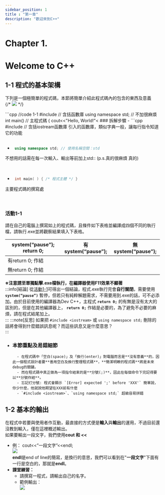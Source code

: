 ```yaml
---
sidebar_position: 1
title : "第一章"
description: "歡迎來到C++"
---
```


# <span class="chapter_title">Chapter 1. </span>
# <span class="chapter_subtitle"> Welcome to C++ </span>
## 1-1 程式的基本架構
下列是一個極簡單的程式碼，本節將簡單介紹此程式碼內的包含的東西及意義  
{/* ![](/img/Beginner_textbook_pic/image56.png) */} 
<div class="very_big_block">
```cpp
//code 1-1
#include<iostream> // 含括<iostream>函數庫
using namespace std; // 不加很麻煩
int main() // 主程式碼
{
	cout<<"Hello, World!"<<endl; //輸出
	system("pause"); // 顧名思義暫停
	return 0; // 回傳值
}
```
</div>
### 拆解步驟
-  ```cpp 
	#include<iostream> // 含括iostream函數庫  
引入的函數庫，類似字典一般，讓每行指令知道它的功能  
<br/><br/>

-  ```cpp 
	using namespace std; // 使用名稱空間：std
不想用的話需在每一次輸入、輸出等前加上std:: (p.s.真的很麻煩 真的)    
<br/><br/>

-  ```cpp 
	int main( ) { /* 程式主體 */ } 
主要程式碼的撰寫處  
<br/><br/>


### 活動1-1
請在自己的電腦上撰寫如上的程式碼，且條件如下表格並編譯成四個不同的執行檔，請執行.exe並將觀察結果填入下表格。

| system(“pause”); return 0; | 有system(“pause”); | 無system(“pause”); |
| -------------------------- | ------------------ | ------------------ |
| 有return 0; 作結            |                    |                    |
| 無return 0; 作結            |                    |                    |

**※注意請至單獨點擊.exe檔執行，在編譯器使用F11效果不顯著**  
:::info[結論]
從[活動1-1](#活動1-1)可得出一個結論，程式.exe執行完會**自行關閉**，需要使用 **`system(“pause”)`** 暫停，但若只有純粹解題需求，不需要用到.exe的話，可不必添加。由於目前使用的編譯器為Dev C++，主程式 **`return 0;`** 的有無是沒有太大的區別的，但是在其他編譯器上， **`return 0;`** 作結是必要的，為了避免不必要的麻煩，請在程式結尾加上。  
:::
:::note[反思]
如果把 `#include <iostream>` 或 `using namespace std;` 刪除的話將會得到什麼錯誤訊息呢？而這些訊息又是什麼意思？  
:::

- ### 本節重點及易錯細節
		- 在程式碼中「空白(space)」及「換行(enter)」對電腦而言是**沒有意義**的，因此一個程式設計者要**善用空白及換行整理程式碼**，**簡潔明瞭的程式碼**將是未來debug的關鍵。  
		- 而在程式碼中真正做為一項指令結束的是**分號(;)**，因此在每個命令下完記得要以**分號作結**。  
		- 忘記打分號: 程式會顯示 `[Error] expected ';' before 'XXX'` 簡單說，你少什麼，他就說他期望在XXX前有什麼  
		- `#include <iostream>`、`using namespace std;` 超級容易拼錯  

## 1-2 基本的輸出  
在程式中若要與使用者作互動，最直接的方式便是**輸入**與**輸出**的運用，不過目前還沒教到輸入，僅在這裡概述輸出。  
如果要輸出一段文字，我們使用**cout 和 \<\<**  
- 例： cout\<\<”一段文字”\<\<endl;  
![](/img/Beginner_textbook_pic/image55.png)  
**endl**是end of line的簡寫，是換行的意思，我們可以看到在"**一段文字**"下面有一行是空白的，那就是**endl**。  
- **課堂練習：**  
	- 請撰寫一程式，請輸出自己的名字。  
	- 範例輸出：  
![](/img/Beginner_textbook_pic/image51.png)